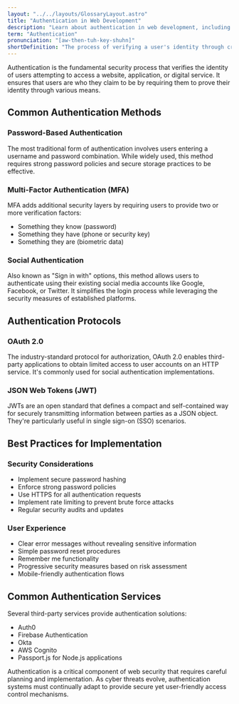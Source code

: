 ```yaml
---
layout: "../../layouts/GlossaryLayout.astro"
title: "Authentication in Web Development"
description: "Learn about authentication in web development, including its importance, common methods, and best practices for securing user access to websites and applications."
term: "Authentication"
pronunciation: "[aw-then-tuh-key-shuhn]"
shortDefinition: "The process of verifying a user's identity through credentials or other verification methods to grant access to a system or resource."
---
```


Authentication is the fundamental security process that verifies the identity of users attempting to access a website, application, or digital service. It ensures that users are who they claim to be by requiring them to prove their identity through various means.

## Common Authentication Methods

### Password-Based Authentication
The most traditional form of authentication involves users entering a username and password combination. While widely used, this method requires strong password policies and secure storage practices to be effective.

### Multi-Factor Authentication (MFA)
MFA adds additional security layers by requiring users to provide two or more verification factors:
- Something they know (password)
- Something they have (phone or security key)
- Something they are (biometric data)

### Social Authentication
Also known as "Sign in with" options, this method allows users to authenticate using their existing social media accounts like Google, Facebook, or Twitter. It simplifies the login process while leveraging the security measures of established platforms.

## Authentication Protocols

### OAuth 2.0
The industry-standard protocol for authorization, OAuth 2.0 enables third-party applications to obtain limited access to user accounts on an HTTP service. It's commonly used for social authentication implementations.

### JSON Web Tokens (JWT)
JWTs are an open standard that defines a compact and self-contained way for securely transmitting information between parties as a JSON object. They're particularly useful in single sign-on (SSO) scenarios.

## Best Practices for Implementation

### Security Considerations
- Implement secure password hashing
- Enforce strong password policies
- Use HTTPS for all authentication requests
- Implement rate limiting to prevent brute force attacks
- Regular security audits and updates

### User Experience
- Clear error messages without revealing sensitive information
- Simple password reset procedures
- Remember me functionality
- Progressive security measures based on risk assessment
- Mobile-friendly authentication flows

## Common Authentication Services

Several third-party services provide authentication solutions:
- Auth0
- Firebase Authentication
- Okta
- AWS Cognito
- Passport.js for Node.js applications

Authentication is a critical component of web security that requires careful planning and implementation. As cyber threats evolve, authentication systems must continually adapt to provide secure yet user-friendly access control mechanisms.